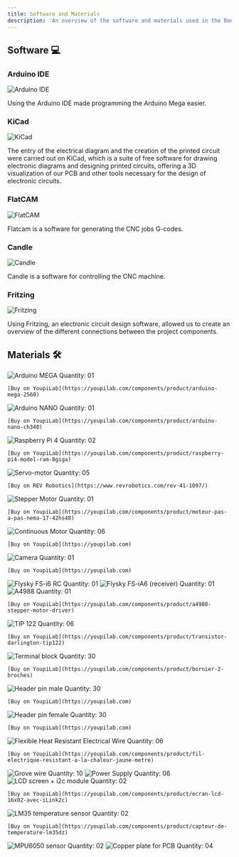 ```yaml
---
title: Software and Materials
description: 'An overview of the software and materials used in the BenRover project'
---
```


## Software 💻

### Arduino IDE
![Arduino IDE](https://raw.githubusercontent.com/BenRover-24/docs/main/docs/electronics/images/software/IDE%20arduino.jpeg)

Using the Arduino IDE made programming the Arduino Mega easier.

### KiCad
![KiCad](https://raw.githubusercontent.com/BenRover-24/docs/main/docs/electronics/images/software/Kicad_logo_new.png)

The entry of the electrical diagram and the creation of the printed circuit were carried out on KiCad, which is a suite of free software for drawing electronic diagrams and designing printed circuits, offering a 3D visualization of our PCB and other tools necessary for the design of electronic circuits.

### FlatCAM
![FlatCAM](https://raw.githubusercontent.com/BenRover-24/docs/main/docs/electronics/images/software/flatcam.png)

Flatcam is a software for generating the CNC jobs G-codes.

### Candle
![Candle](https://raw.githubusercontent.com/BenRover-24/docs/main/docs/electronics/images/software/Candle_cnc.png)

Candle is a software for controlling the CNC machine.

### Fritzing
![Fritzing](https://raw.githubusercontent.com/BenRover-24/docs/main/docs/electronics/images/software/fritzing.png)

Using Fritzing, an electronic circuit design software, allowed us to create an overview of the different connections between the project components.

## Materials 🛠️

<CardGroup cols={3}>
  <Card title="Arduino MEGA" icon="microchip">
    <img src="https://raw.githubusercontent.com/BenRover-24/docs/main/docs/electronics/images/materials/arduinomega.jpg" alt="Arduino MEGA" />
    Quantity: 01
    
    [Buy on YoupiLab](https://youpilab.com/components/product/arduino-mega-2560)
  </Card>
  <Card title="Arduino NANO" icon="microchip">
    <img src="https://raw.githubusercontent.com/BenRover-24/docs/main/docs/electronics/images/materials/arduino_nano.jpg" alt="Arduino NANO" />
    Quantity: 01
    
    [Buy on YoupiLab](https://youpilab.com/components/product/arduino-nano-ch340)
  </Card>
  <Card title="Raspberry Pi 4 Model B" icon="raspberry-pi">
    <img src="https://raw.githubusercontent.com/BenRover-24/docs/main/docs/electronics/images/materials/raspberry.jpg" alt="Raspberry Pi 4" />
    Quantity: 02
    
    [Buy on YoupiLab](https://youpilab.com/components/product/raspberry-pi4-model-ram-8giga)
  </Card>
</CardGroup>

<CardGroup cols={3}>
  <Card title="Servo-motor REV-41-1097" icon="cog">
    <img src="https://raw.githubusercontent.com/BenRover-24/docs/main/docs/electronics/images/materials/rev-41-1097.jpg" alt="Servo-motor" />
    Quantity: 05
    
    [Buy on REV Robotics](https://www.revrobotics.com/rev-41-1097/)
  </Card>
  <Card title="Stepper Motor" icon="cog">
    <img src="https://raw.githubusercontent.com/BenRover-24/docs/main/docs/electronics/images/materials/Moteur_pas_%C3%A0_pas_Nema_17.png" alt="Stepper Motor" />
    Quantity: 01
    
    [Buy on YoupiLab](https://youpilab.com/components/product/moteur-pas-a-pas-nema-17-42hs48)
  </Card>
  <Card title="Continuous Motor (XD37GB-555YSY 50rpm)" icon="cog">
    <img src="https://raw.githubusercontent.com/BenRover-24/docs/main/docs/electronics/images/materials/motor.jpg" alt="Continuous Motor" />
    Quantity: 06
    
    [Buy on YoupiLab](https://youpilab.com)
  </Card>
</CardGroup>

<CardGroup cols={3}>
  <Card title="Camera" icon="camera">
    <img src="https://raw.githubusercontent.com/BenRover-24/docs/main/docs/electronics/images/materials/camera.jpg" alt="Camera" />
    Quantity: 01
    
    [Buy on YoupiLab](https://youpilab.com)
  </Card>
  <Card title="Flysky FS-i6 RC" icon="radio">
    <img src="https://raw.githubusercontent.com/benrover-24/docs/main/docs/electronics/images/materials/flysky_tx.jpg" alt="Flysky FS-i6 RC" />
    Quantity: 01
  </Card>
  <Card title="Flysky FS-iA6 (receiver)" icon="radio">
    <img src="https://raw.githubusercontent.com/BenRover-24/docs/main/docs/electronics/images/materials/receiver_flysky.jpg" alt="Flysky FS-iA6 (receiver)" />
    Quantity: 01
  </Card>
</CardGroup>

<CardGroup cols={3}>
  <Card title="A4988 stepper motor driver" icon="microchip">
    <img src="https://raw.githubusercontent.com/BenRover-24/docs/main/docs/electronics/images/materials/A4988_Stepper_Motor_Driver.jpeg" alt="A4988" />
    Quantity: 01
    
    [Buy on YoupiLab](https://youpilab.com/components/product/a4988-stepper-motor-driver)
  </Card>
  <Card title="TIP 122" icon="microchip">
    <img src="https://raw.githubusercontent.com/BenRover-24/docs/main/docs/electronics/images/materials/TIP122.jpg" alt="TIP 122" />
    Quantity: 06
    
    [Buy on YoupiLab](https://youpilab.com/components/product/transistor-darlington-tip122)
  </Card>
  <Card title="Terminal block" icon="plug">
    <img src="https://raw.githubusercontent.com/BenRover-24/docs/main/docs/electronics/images/materials/T-block.jpg" alt="Terminal block" />
    Quantity: 30
    
    [Buy on YoupiLab](https://youpilab.com/components/product/bornier-2-broches)
  </Card>
</CardGroup>

<CardGroup cols={3}>
  <Card title="Header pin male" icon="plug">
    <img src="https://raw.githubusercontent.com/BenRover-24/docs/main/docs/electronics/images/materials/header_pin_mal.jpg" alt="Header pin male" />
    Quantity: 30
    
    [Buy on YoupiLab](https://youpilab.com)
  </Card>
  <Card title="Header pin female" icon="plug">
    <img src="https://raw.githubusercontent.com/BenRover-24/docs/main/docs/electronics/images/materials/header_pin_femel.jpg" alt="Header pin female" />
    Quantity: 30
    
    [Buy on YoupiLab](https://youpilab.com)
  </Card>
  <Card title="Flexible Heat Resistant Electrical Wire" icon="bolt">
    <img src="https://raw.githubusercontent.com/BenRover-24/docs/main/docs/electronics/images/materials/Fil_%C3%A9lectrique_r%C3%A9sistant_%C3%A0_la_chaleur.jpg" alt="Flexible Heat Resistant Electrical Wire" />
    Quantity: 06
    
    [Buy on YoupiLab](https://youpilab.com/components/product/fil-electrique-resistant-a-la-chaleur-jaune-metre)
  </Card>
</CardGroup>

<CardGroup cols={3}>
  <Card title="Grove wire (3 and 4 pins) 1 m" icon="plug">
    <img src="https://raw.githubusercontent.com/BenRover-24/docs/main/docs/electronics/images/materials/grove_wire.jpg" alt="Grove wire" />
    Quantity: 10
  </Card>
  <Card title="Power Supply" icon="battery-full">
    <img src="https://raw.githubusercontent.com/BenRover-24/docs/main/docs/electronics/images/materials/batterie_de_moto.jpg" alt="Power Supply" />
    Quantity: 06
  </Card>
  <Card title="LCD screen + i2c module" icon="tv">
    <img src="https://raw.githubusercontent.com/BenRover-24/docs/main/docs/electronics/images/materials/lcd_modul_i2c.png" alt="LCD screen + i2c module" />
    Quantity: 02
    
    [Buy on YoupiLab](https://youpilab.com/components/product/ecran-lcd-16x02-avec-iLink2c)
  </Card>
</CardGroup>

<CardGroup cols={3}>
  <Card title="LM35 temperature sensor" icon="thermometer">
    <img src="https://raw.githubusercontent.com/BenRover-24/docs/main/docs/electronics/images/materials/lm35.jpg" alt="LM35 temperature sensor" />
    Quantity: 02
    
    [Buy on YoupiLab](https://youpilab.com/components/product/capteur-de-temperature-lm35dz)
  </Card>
  <Card title="MPU6050" icon="microchip">
    <img src="https://raw.githubusercontent.com/BenRover-24/docs/main/docs/electronics/images/materials/mpu.png" alt="MPU6050 sensor" />
    Quantity: 02
  </Card>
  <Card title="Copper plate for PCB" icon="square">
    <img src="https://raw.githubusercontent.com/BenRover-24/docs/main/docs/electronics/images/materials/plaque_cuivree.jpg" alt="Copper plate for PCB" />
    Quantity: 04
  </Card>
</CardGroup>